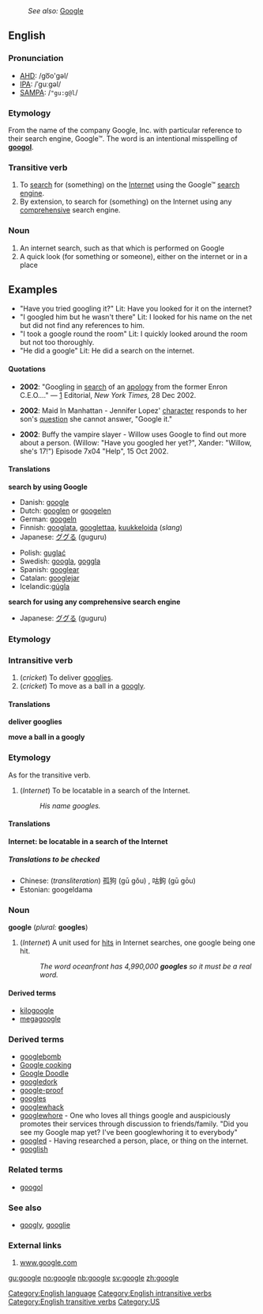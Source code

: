 :''See also:'' [[Google]]
{{wikipedia}}
==English==
===Pronunciation===
*[[AHD]]: /go͞o'gəl/
*[[IPA]]: /ˈguːgəl/
*[[SAMPA]]: /<tt>"gu:g@l</tt>/

===Etymology===
From the name of the company Google, Inc. with particular reference to their  search engine, Google™.  The word is an intentional misspelling of '''[[googol]]'''.

===Transitive verb===
{{en-infl-reg-other-e|googl|e||}}

#To [[search]] for (something) on the [[Internet]] using the Google™ [[search engine]].
#By extension, to search for (something) on the Internet using any [[comprehensive]] search engine.

===Noun===
#An internet search, such as that which is performed on Google
#A quick look (for something or someone), either on the internet or in a place

==Examples==
*"Have you tried googling it?" Lit: Have you looked for it on the internet?
*"I googled him but he wasn't there" Lit: I looked for his name on the net but did not find any references to him.
*"I took a google round the room" Lit: I quickly looked around the room but not too thoroughly.
*"He did a google" Lit: He did a search on the internet.


====Quotations====
*'''2002''': "Googling in [[search]] of an [[apology]] from the former Enron C.E.O...." &mdash; [http://www.nytimes.com/2002/12/28/opinion/28KELL.html?pagewanted=2&todaysheadlines] Editorial, ''New York Times,'' 28 Dec 2002.

*'''2002''': Maid In Manhattan - Jennifer Lopez' [[character]] responds to her son's [[question]] she cannot answer, "Google it."

*'''2002''': Buffy the vampire slayer - Willow uses Google to find out more about a person. (Willow: "Have you googled her yet?", Xander: "Willow, she's 17!") Episode 7x04 "Help", 15 Oct 2002.

====Translations====

'''search by using Google'''
{{top}}
*Danish: [[google]]
*Dutch: [[googlen]] or [[googelen]]
*German: [[googeln]]
*Finnish: [[googlata]], [[googlettaa]], [[kuukkeloida]] (''slang'')
*Japanese: [[ググる]] (guguru)
{{mid}}
*Polish: [[guglać]]
*Swedish: [[googla]], [[goggla]]
*Spanish: [[googlear]]
*Catalan: [[googlejar]]
*Icelandic:[[gúgla]]
{{bottom}}

'''search for using any comprehensive search engine'''
{{top}}
{{mid}}
*Japanese: [[ググる]] (guguru)
{{bottom}}


===Etymology===

===Intransitive verb===
{{en-infl-reg-other-e|googl|e||}}

#(''cricket'') To deliver [[googly|googlies]].
#(''cricket'') To move as a ball in a [[googly]].

====Translations====

'''deliver googlies'''
{{top}}
{{mid}}
{{bottom}}

'''move a ball in a googly'''
{{top}}
{{mid}}
{{bottom}}

===Etymology===
As for the transitive verb.

#(''Internet'') To be locatable in a search of the Internet.
#:''His name googles.''

====Translations====

'''Internet: be locatable in a search of the Internet'''
{{top}}
{{mid}}
{{bottom}}

=====Translations to be checked=====
<!--Remove this section once all of the translations below have been moved into the tables above.-->
{{checktrans}}

*Chinese: (''transliteration'') 孤狗 (gū gǒu) <!--not relevant: "lone dog"-->, 咕鉤 (gū gōu) <!--not relevant: "mumbling hook"-->
*Estonian: googeldama

===Noun===
'''google''' (''plural:'' '''googles''')

#(''Internet'') A unit used for [[hit]]s in Internet searches, one google being one hit.
#:''The word oceanfront has 4,990,000 '''googles''' so it must be a real word.''


====Derived terms====
*[[kilogoogle]]<!-- = 1024 search engine hits-->
*[[megagoogle]]<!--(rare) = 1024 kilogoogles-->

===Derived terms===
*[[googlebomb]]
*[[Google cooking]]
*[[Google Doodle]]
*[[googledork]]
*[[google-proof]]
*[[googles]]
*[[googlewhack]]
*[[googlewhore]] - One who loves all things google and auspiciously promotes their services through discussion to friends/family. "Did you see my Google map yet? I've been googlewhoring it to everybody"
*[[googled]] - Having researched a person, place, or thing on the internet.
*[[googlish]]

===Related terms===
*[[googol]]

===See also===
*[[googly]], [[googlie]]

===External links===
<!--Yes, very nice, but this doesn't serve any useful purpose.  Paul G - 2005-05-20
<strong><font color=blue>G</font><font color=red>o</font><font color=yellow >o</font><font color=blue>g</font><font color=green>l</font><font color=red>e</font></strong> -->
#[http://www.Google.com www.google.com]

[[Category:English language]]
[[Category:English intransitive verbs]]
[[Category:English transitive verbs]]
[[Category:US]]

[[gu:google]]
[[no:google]]
[[nb:google]]
[[sv:google]]
[[zh:google]]